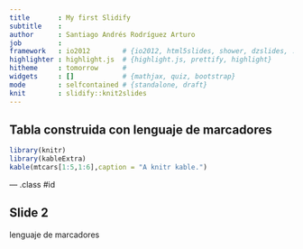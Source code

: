 ```yaml
---
title       : My first Slidify
subtitle    : 
author      : Santiago Andrés Rodríguez Arturo  
job         : 
framework   : io2012        # {io2012, html5slides, shower, dzslides, ...}
highlighter : highlight.js  # {highlight.js, prettify, highlight}
hitheme     : tomorrow      # 
widgets     : []            # {mathjax, quiz, bootstrap}
mode        : selfcontained # {standalone, draft}
knit        : slidify::knit2slides
---
```


## Tabla construida con lenguaje de marcadores 

```r
library(knitr)
library(kableExtra)
kable(mtcars[1:5,1:6],caption = "A knitr kable.")

```


--- .class #id 

## Slide 2
lenguaje de marcadores 


